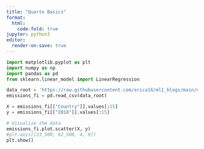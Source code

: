 ```yaml
---
title: "Quarto Basics"
format:
  html:
    code-fold: true
jupyter: python3
editor:
  render-on-save: true
---
```


```python
import matplotlib.pyplot as plt
import numpy as np
import pandas as pd
from sklearn.linear_model import LinearRegression

data_root = 'https://raw.githubusercontent.com/erica16/ml1_blogs/main/data/historical_emissions.csv'
emissions_fi = pd.read_csv(data_root)

X = emissions_fi[["Country"]].values[:15]
y = emissions_fi[["2018"]].values[:15]

# Visualize the data
emissions_fi.plot.scatter(X, y)
#plt.axis([23_500, 62_500, 4, 9])
plt.show()
```